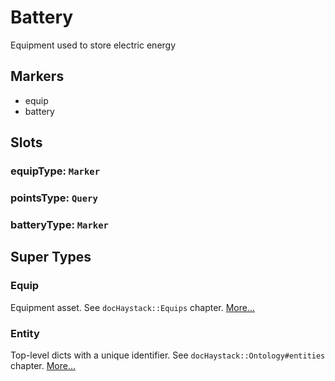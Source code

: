 # Battery
Equipment used to store electric energy
## Markers
- equip
- battery

## Slots

### equipType: `Marker`

### pointsType: `Query`

### batteryType: `Marker`


## Super Types
### Equip
Equipment asset.
See `docHaystack::Equips` chapter. 
[More...](./Equip)

### Entity
Top-level dicts with a unique identifier.
See `docHaystack::Ontology#entities` chapter. 
[More...](./Entity)


